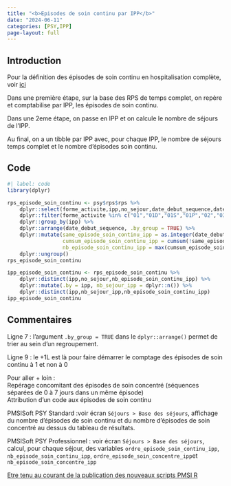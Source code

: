 ```yaml
---
title: "<b>Episodes de soin continu par IPP</b>"
date: "2024-06-11"
categories: [PSY,IPP]
page-layout: full
---
```


## Introduction  

Pour la définition des épisodes de soin continu en hospitalisation complète, voir [ici](https://www.scansante.fr/sites/default/files/content/376/notice_rme_psy_hospitalisations_longues_en_psychiatrie.pdf){target="_blank"}  

Dans une première étape, sur la base des RPS de temps complet, on repère et comptabilise par IPP, les épisodes de soin continu.  

Dans une 2eme étape, on passe en IPP et on calcule le nombre de séjours de l'IPP.  

Au final, on a un tibble par IPP avec, pour chaque IPP, le nombre de séjours temps complet et le nombre d'épisodes soin continu.  

## Code  

```r
#| label: code
library(dplyr)

rps_episode_soin_continu <- psy$rps$rps %>% 
    dplyr::select(forme_activite,ipp,no_sejour,date_debut_sequence,date_fin_sequence,nb_jours_presence) %>% 
    dplyr::filter(forme_activite %in% c("01","01D","01S","01P","02","03","04","05","06","07")) %>% 
    dplyr::group_by(ipp) %>% 
    dplyr::arrange(date_debut_sequence, .by_group = TRUE) %>% 
    dplyr::mutate(same_episode_soin_continu_ipp = as.integer(date_debut_sequence-dplyr::lag(date_fin_sequence, default = date_debut_sequence[1])) <= 1L,
                  cumsum_episode_soin_continu_ipp = cumsum(!same_episode_soin_continu_ipp)+1L,
                  nb_episode_soin_continu_ipp = max(cumsum_episode_soin_continu_ipp)) %>% 
    dplyr::ungroup()
rps_episode_soin_continu

ipp_episode_soin_continu <- rps_episode_soin_continu %>% 
    dplyr::distinct(ipp,no_sejour,nb_episode_soin_continu_ipp) %>% 
    dplyr::mutate(.by = ipp, nb_sejour_ipp = dplyr::n()) %>% 
    dplyr::distinct(ipp,nb_sejour_ipp,nb_episode_soin_continu_ipp)
ipp_episode_soin_continu

```

## Commentaires  

Ligne 7 : l'argument `.by_group = TRUE` dans le `dplyr::arrange()` permet de trier au sein d'un regroupement.  

Ligne 9 : le +1L est là pour faire démarrer le comptage des épisodes de soin continu à 1 et non à 0  

Pour aller + loin :  
Repérage concomitant des épisodes de soin concentré (séquences séparées de 0 à 7 jours dans un même épisode)  
Attribution d'un code aux épisodes de soin continu  

PMSISoft PSY Standard :voir écran `Séjours > Base des séjours`, affichage du nombre d'épisodes de soin continu  et du nombre d'épisodes de soin concentré au dessus du tableau de résultats.  

PMSISoft PSY Professionnel : voir écran `Séjours > Base des séjours`, calcul, pour chaque séjour, des variables `ordre_episode_soin_continu_ipp`, `nb_episode_soin_continu_ipp`, `ordre_episode_soin_concentre_ipp`et `nb_episode_soin_concentre_ipp`  

[Etre tenu au courant de la publication des nouveaux scripts PMSI R](http://www.lespmsi.com/scripts-pmsi-r/){target="_blank"}  
